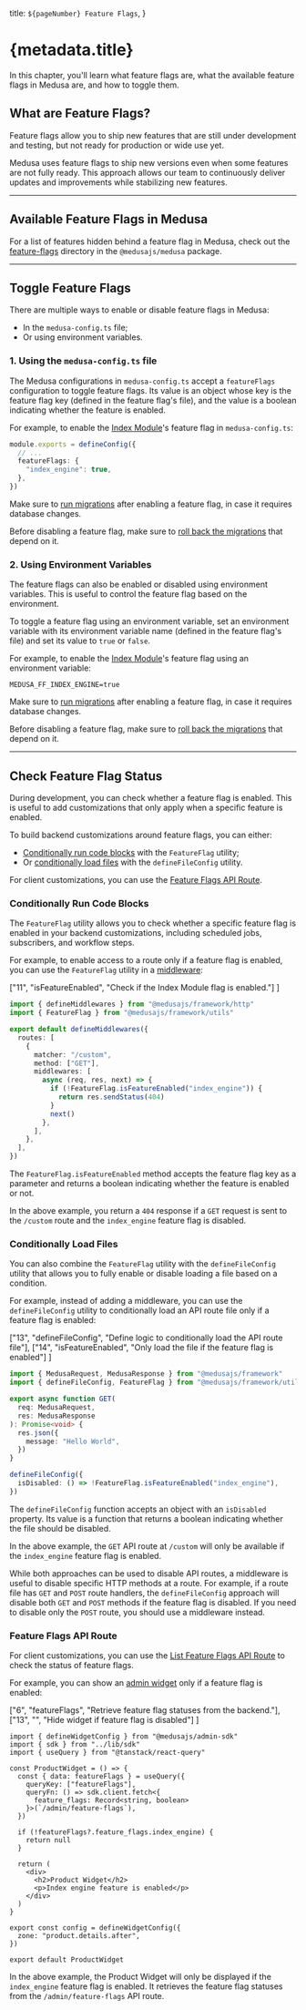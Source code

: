   title: `${pageNumber} Feature Flags`,
}

# {metadata.title}

In this chapter, you'll learn what feature flags are, what the available feature flags in Medusa are, and how to toggle them.

## What are Feature Flags?

Feature flags allow you to ship new features that are still under development and testing, but not ready for production or wide use yet.

Medusa uses feature flags to ship new versions even when some features are not fully ready. This approach allows our team to continuously deliver updates and improvements while stabilizing new features.

---

## Available Feature Flags in Medusa

For a list of features hidden behind a feature flag in Medusa, check out the [feature-flags](https://github.com/medusajs/medusa/tree/develop/packages/medusa/src/feature-flags) directory in the `@medusajs/medusa` package.

---

## Toggle Feature Flags

There are multiple ways to enable or disable feature flags in Medusa:

- In the `medusa-config.ts` file;
- Or using environment variables.

### 1. Using the `medusa-config.ts` file

The Medusa configurations in `medusa-config.ts` accept a `featureFlags` configuration to toggle feature flags. Its value is an object whose key is the feature flag key (defined in the feature flag's file), and the value is a boolean indicating whether the feature is enabled.

For example, to enable the [Index Module](../../fundamentals/module-links/index-module/page.mdx)'s feature flag in `medusa-config.ts`:

```ts title="medusa-config.ts"
module.exports = defineConfig({
  // ...
  featureFlags: {
    "index_engine": true,
  },
})
```

Make sure to [run migrations](../../fundamentals/data-models/write-migration/page.mdx#run-the-migration) after enabling a feature flag, in case it requires database changes.

Before disabling a feature flag, make sure to [roll back the migrations](../../fundamentals/data-models/write-migration/page.mdx#rollback-the-migration) that depend on it.

### 2. Using Environment Variables

The feature flags can also be enabled or disabled using environment variables. This is useful to control the feature flag based on the environment.

To toggle a feature flag using an environment variable, set an environment variable with its environment variable name (defined in the feature flag's file) and set its value to `true` or `false`.

For example, to enable the [Index Module](../../fundamentals/module-links/index-module/page.mdx)'s feature flag using an environment variable:

```shell
MEDUSA_FF_INDEX_ENGINE=true
```

Make sure to [run migrations](../../fundamentals/data-models/write-migration/page.mdx#run-the-migration) after enabling a feature flag, in case it requires database changes.

Before disabling a feature flag, make sure to [roll back the migrations](../../fundamentals/data-models/write-migration/page.mdx#rollback-the-migration) that depend on it.

---

## Check Feature Flag Status

During development, you can check whether a feature flag is enabled. This is useful to add customizations that only apply when a specific feature is enabled.

To build backend customizations around feature flags, you can either:

- [Conditionally run code blocks](#conditionally-run-code-blocks) with the `FeatureFlag` utility;
- Or [conditionally load files](#conditionally-load-files) with the `defineFileConfig` utility.

For client customizations, you can use the [Feature Flags API Route](#feature-flags-api-route).

### Conditionally Run Code Blocks

The `FeatureFlag` utility allows you to check whether a specific feature flag is enabled in your backend customizations, including scheduled jobs, subscribers, and workflow steps.

For example, to enable access to a route only if a feature flag is enabled, you can use the `FeatureFlag` utility in a [middleware](../../fundamentals/api-routes/middlewares/page.mdx):

  ["11", "isFeatureEnabled", "Check if the Index Module flag is enabled."]
]

```ts title="src/api/middlewares.ts" highlights={middlewareHighlights}
import { defineMiddlewares } from "@medusajs/framework/http"
import { FeatureFlag } from "@medusajs/framework/utils"

export default defineMiddlewares({
  routes: [
    {
      matcher: "/custom",
      method: ["GET"],
      middlewares: [
        async (req, res, next) => {
          if (!FeatureFlag.isFeatureEnabled("index_engine")) {
            return res.sendStatus(404)
          }
          next()
        },
      ],
    },
  ],
})
```

The `FeatureFlag.isFeatureEnabled` method accepts the feature flag key as a parameter and returns a boolean indicating whether the feature is enabled or not.

In the above example, you return a `404` response if a `GET` request is sent to the `/custom` route and the `index_engine` feature flag is disabled.

### Conditionally Load Files

You can also combine the `FeatureFlag` utility with the `defineFileConfig` utility that allows you to fully enable or disable loading a file based on a condition.

For example, instead of adding a middleware, you can use the `defineFileConfig` utility to conditionally load an API route file only if a feature flag is enabled:

  ["13", "defineFileConfig", "Define logic to conditionally load the API route file"],
  ["14", "isFeatureEnabled", "Only load the file if the feature flag is enabled"]
]

```ts title="src/api/routes/custom.ts" highlights={apiRouteHighlights}
import { MedusaRequest, MedusaResponse } from "@medusajs/framework"
import { defineFileConfig, FeatureFlag } from "@medusajs/framework/utils"

export async function GET(
  req: MedusaRequest,
  res: MedusaResponse
): Promise<void> {
  res.json({
    message: "Hello World",
  })
}

defineFileConfig({
  isDisabled: () => !FeatureFlag.isFeatureEnabled("index_engine"),
})
```

The `defineFileConfig` function accepts an object with an `isDisabled` property. Its value is a function that returns a boolean indicating whether the file should be disabled.

In the above example, the `GET` API route at `/custom` will only be available if the `index_engine` feature flag is enabled.

<Note title="Middleware vs defineFileConfig">

While both approaches can be used to disable API routes, a middleware is useful to disable specific HTTP methods at a route. For example, if a route file has `GET` and `POST` route handlers, the `defineFileConfig` approach will disable both `GET` and `POST` methods if the feature flag is disabled. If you need to disable only the `POST` route, you should use a middleware instead.

</Note>

### Feature Flags API Route

For client customizations, you can use the [List Feature Flags API Route](!api!/admin#feature-flags_getfeatureflags) to check the status of feature flags.

For example, you can show an [admin widget](../../fundamentals/admin/widgets/page.mdx) only if a feature flag is enabled:

  ["6", "featureFlags", "Retrieve feature flag statuses from the backend."],
  ["13", "", "Hide widget if feature flag is disabled"]
]

```tsx title="src/admin/widgets/product-details.tsx" highlights={widgetHighlights}
import { defineWidgetConfig } from "@medusajs/admin-sdk"
import { sdk } from "../lib/sdk"
import { useQuery } from "@tanstack/react-query"

const ProductWidget = () => {
  const { data: featureFlags } = useQuery({
    queryKey: ["featureFlags"],
    queryFn: () => sdk.client.fetch<{ 
      feature_flags: Record<string, boolean>
    }>(`/admin/feature-flags`),
  })

  if (!featureFlags?.feature_flags.index_engine) {
    return null
  }

  return (
    <div>
      <h2>Product Widget</h2>
      <p>Index engine feature is enabled</p>
    </div>
  )
}

export const config = defineWidgetConfig({
  zone: "product.details.after",
})

export default ProductWidget
```

In the above example, the Product Widget will only be displayed if the `index_engine` feature flag is enabled. It retrieves the feature flag statuses from the `/admin/feature-flags` API route.
